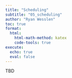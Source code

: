 ```yaml
---
title: "Scheduling"
subtitle: "05_scheduling"
author: "Ryan Wesslen"
toc: true
format:
  html:
    html-math-method: katex
    code-tools: true
execute:
  echo: true
  eval: false
---
```


TBD